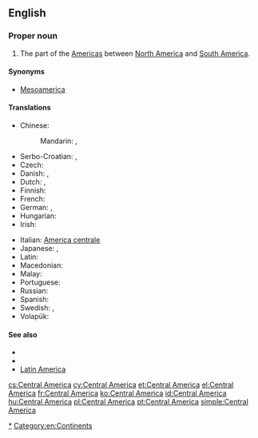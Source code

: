 ==English==
{{rfc-auto}}
{{wikipedia}}

===Proper noun===
{{en-proper noun|head=[[central|Central]] [[America]]}}

# The part of the [[Americas]] between [[North America]] and [[South America]].

====Synonyms====
* [[Mesoamerica]]

====Translations====
{{trans-top|the part of the Americas between North America and South America}}
* Chinese:
*: Mandarin: {{t-|cmn|中美洲|tr=[[Zhōngměizhōu]]|sc=Hani}}, {{qualifier|abbreviation}} {{t-|cmn|中美|tr=[[Zhōngměi]]|sc=Hani}}
* Serbo-Croatian: {{t-|sh|Središnja Amerika}}, {{t-|sh|Srednja Amerika}}
* Czech: {{t+|cs|Střední Amerika|f}}
* Danish: {{t-|da|Centralamerika}}, {{t|da|Mellemamerika}}
* Dutch: {{t+|nl|Midden-Amerika}}, {{t-|nl|Centraal-Amerika}}
* Finnish: {{t+|fi|Keski-Amerikka}}
* French: {{t+|fr|Amérique centrale|f}}
* German: {{t+|de|Mittelamerika|n}}, {{t+|de|Zentralamerika|n}}
* Hungarian: {{t+|hu|Közép-Amerika}}
* Irish: {{t-|ga|Meiriceá Láir|m}}
{{trans-mid}}
* Italian: [[America centrale]] {{f}}
* Japanese: {{t-|ja|中央アメリカ|tr=ちゅうおう-, Chūō Amerika|sc=Jpan}}, {{t-|ja|中米|tr=ちゅうべい, Chūbei|sc=Jpan}}
* Latin: {{t-|la|America Centralis}}
* Macedonian: {{t-|mk|Средна Америка|f|tr=Srédna Amérika}}
* Malay: {{t-|ms|Amerika Tengah}}
* Portuguese: {{t+|pt|América Central|f}}
* Russian: {{t+|ru|Центральная Америка|f|tr=Centrál'naja Amérika|sc=Cyrl}}
* Spanish: {{t+|es|Centroamérica}}
* Swedish: {{t+|sv|Centralamerika|n}}, {{t-|sv|Mellanamerika}}
* Volapük: {{t+|vo|Zänoda-Merop}}
{{trans-bottom}}

====See also====
* {{list|en|continents}}
* {{list|en|countries of Central America}}
* [[Latin America]]

[[Category:en:Central America|*]]
[[Category:en:Continents]]

[[cs:Central America]]
[[cy:Central America]]
[[et:Central America]]
[[el:Central America]]
[[fr:Central America]]
[[ko:Central America]]
[[id:Central America]]
[[hu:Central America]]
[[pl:Central America]]
[[pt:Central America]]
[[simple:Central America]]